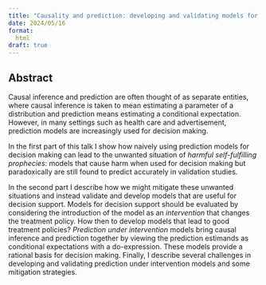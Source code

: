 ```yaml
---
title: "Causality and prediction: developing and validating models for decision making"
date: 2024/05/16
format:
  html
draft: true
---
```


## Abstract

Causal inference and prediction are often thought of as separate entities, where causal inference is taken to mean estimating a parameter of a distribution and prediction means estimating a conditional expectation.
However, in many settings such as health care and advertisement, prediction models are increasingly used for decision making.

In the first part of this talk I show how naively using prediction models for decision making can lead to the unwanted situation of *harmful self-fulfilling prophecies*: models that cause harm when used for decision making but paradoxically are still found to predict accurately in validation studies.

In the second part I describe how we might mitigate these unwanted situations and instead validate and develop models that are useful for decision support.
Models for decision support should be evaluated by considering the introduction of the model as an *intervention* that changes the treatment policy.
How then to develop models that lead to good treatment policies?
*Prediction under intervention* models bring causal inference and prediction together by viewing the prediction estimands as conditional expectations with a do-expression.
These models provide a rational basis for decision making.
Finally, I describe several challenges in developing and validating prediction under intervention models and some mitigation strategies.
